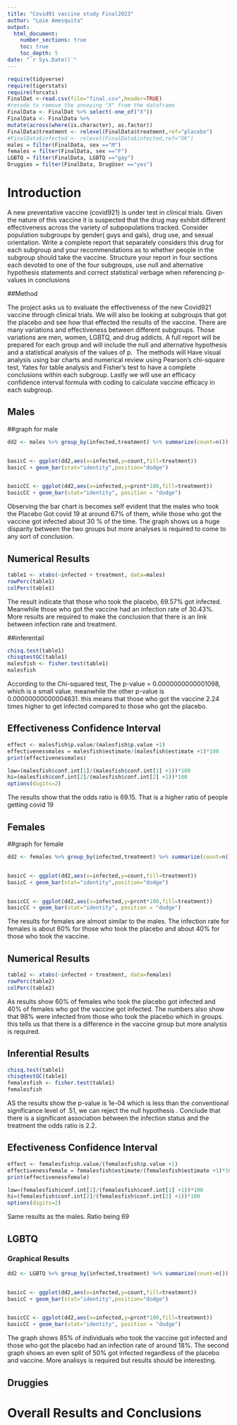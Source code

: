 ```yaml
---
title: "Covid91 vaccine study Final2023"
author: "Loie Amesquita"
output: 
  html_document:
    number_sections: true
    toc: true
    toc_depth: 5
date: "`r Sys.Date()`" 
---
```


```r
require(tidyverse)
require(tigerstats)
require(forcats)
FinalDat <-read.csv(file="final.csv",header=TRUE)
#recode to remove the annoying "X" from the dataframe
FinalData <- FinalDat %>% select(-one_of("X"))
FinalData <- FinalData %>%
mutate(across(where(is.character), as.factor))
FinalData$treatment <- relevel(FinalData$treatment,ref="placebo")
#FinalData$infected <- relevel(FinalData$infected,ref="OK")
males = filter(FinalData, sex =="M")
females = filter(FinalData, sex =="F")
LGBTQ = filter(FinalData, LGBTQ =="gay")
Druggies = filter(FinalData, DrugUser =="yes")
```




# Introduction

A new  preventative vaccine (covid921) is under test in clinical trials. Given the nature of this vaccine it is suspected that the drug may exhibit different effectiveness across the variety of subpopulations tracked. Consider population subgroups by gender( guys and gals), drug use, and sexual orientation. Write a complete report that separately considers this drug for each subgroup and your recommendations as to whether people in the subgroup should take the vaccine. Structure your report in four sections each devoted to one of the four subgroups, use null and alternative hypothesis statements and correct statistical verbage when referencing p-values in conclusions



##Method

The project asks us to evaluate the effectiveness of the new Covid921 vaccine through clinical trials. We will also be looking at subgroups that got the placebo and see how that effected the results of the vaccine. There are many variations and effectiveness between different subgroups. Those variations are men, women, LGBTQ, and drug addicts. A full report will be prepared for each group and will include the null and alternative hypothesis and a statistical analysis of the values of p. 
The methods will Have visual analysis using bar charts and numerical review using Pearson's 
chi-square test, Yates for table analysis and Fisher's test to have a complete conclusions within each subgroup. Lastly we will use an efficacy confidence interval formula with coding to calculate vaccine
efficacy in each subgroup. 

## Males

##graph for male

```r
dd2 <- males %>% group_by(infected,treatment) %>% summarize(count=n()) %>% mutate(prcnt=count/sum(count))


basicC <- ggplot(dd2,aes(x=infected,y=count,fill=treatment))
basicC + geom_bar(stat="identity",position="dodge")


basicCC <- ggplot(dd2,aes(x=infected,y=prcnt*100,fill=treatment)) 
basicCC + geom_bar(stat="identity", position = "dodge")
```

Observing the bar chart is becomes self evident that the males who took the Placebo Got covid 19 at around 67% of them, while those who got the vaccine got infected about 30 % of the time. The graph shows us a huge disparity between the two groups but more analyses is required to come to any sort of  conclusion. 


## Numerical Results

```r
table1 <- xtabs(~infected + treatment, data=males)
rowPerc(table1)
colPerc(table1)
```
The result indicate that those who took the placebo, 69.57% got infected. Meanwhile those who got the vaccine had an infection rate of 30.43%. More results are required to make the conclusion that there is an link between infection rate and treatment. 





##inferentail


```r
chisq.test(table1)
chisqtestGC(table1)
malesfish <- fisher.test(table1)
malesfish
```

According to the Chi-squared test, The p-value = 0.0000000000001098, which is a small value. meanwhile the other p-value is 0.00000000000004631. this means that those who got the vaccine 2.24 times higher to get infected compared to those who got the placebo.

## Effectiveness Confidence Interval

```r
effect <- malesfish$p.value/(malesfish$p.value +1)
effectivenessmales = malesfish$estimate/(malesfish$estimate +1)*100
print(effectivenessmales)
```
```r
low=(malesfish$conf.int[1]/(malesfish$conf.int[1] +1))*100
hi=(malesfish$conf.int[2]/(malesfish$conf.int[2] +1))*100
options(digits=2)
```

The results show that the odds ratio is 69.15. That is a higher ratio of people getting covid 19




## Females

##graph for female
 
 
```r
dd2 <- females %>% group_by(infected,treatment) %>% summarize(count=n()) %>% mutate(prcnt=count/sum(count))


basicC <- ggplot(dd2,aes(x=infected,y=count,fill=treatment))
basicC + geom_bar(stat="identity",position="dodge")


basicCC <- ggplot(dd2,aes(x=infected,y=prcnt*100,fill=treatment)) 
basicCC + geom_bar(stat="identity", position = "dodge")
```

The results for females are almost similar to the males. The infection rate for females is about 60% for those who took the placebo and about 40% for those who took the vaccine.


## Numerical Results


```r
table2 <- xtabs(~infected + treatment, data=females)
rowPerc(table2)
colPerc(table2)
```


As results show 60% of females who took the placebo got infected and 40% of females who got the vaccine got infected. The numbers also show that 98% were infected from those who took the placebo which in groups. this tells us that there is a difference in the vaccine group but more analysis is required.


## Inferential Results


```r
chisq.test(table1)
chisqtestGC(table1)
femalesfish <- fisher.test(table1)
femalesfish
```

AS the results show the p-value is 1e-04 which is less than the conventional significance level of .51, we can reject the null hypothesis . Conclude that there is a significant association between the infection status and the treatment the odds ratio is 2.2.





## Efectiveness Confidence Interval


```r
effect <- femalesfish$p.value/(femalesfish$p.value +1)
effectivenessfemale = femalesfish$estimate/(femalesfish$estimate +1)*100
print(effectivenessfemale)
```
```r
low=(femalesfish$conf.int[1]/(femalesfish$conf.int[1] +1))*100
hi=(femalesfish$conf.int[2]/(femalesfish$conf.int[2] +1))*100
options(digits=2)
```

Same results as the males. Ratio being 69




## LGBTQ

### Graphical Results

```r
dd2 <- LGBTQ %>% group_by(infected,treatment) %>% summarize(count=n()) %>% mutate(prcnt=count/sum(count))


basicC <- ggplot(dd2,aes(x=infected,y=count,fill=treatment))
basicC + geom_bar(stat="identity",position="dodge")


basicCC <- ggplot(dd2,aes(x=infected,y=prcnt*100,fill=treatment)) 
basicCC + geom_bar(stat="identity", position = "dodge")
```

The graph shows 85% of individuals who took the vaccine got infected and those who got the placebo had an infection rate of around 18%. The second graph shows an even split of 50% got infected regardless of the placebo and vaccine. More analisys is required but results should be interesting.













## Druggies


# Overall Results and Conclusions